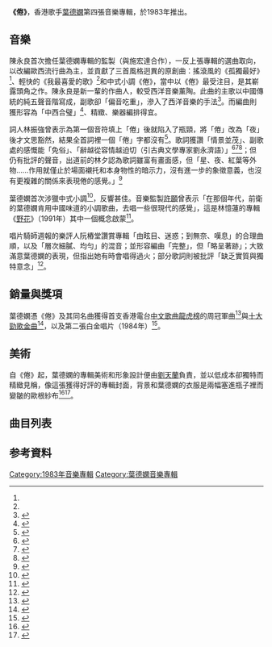 {{About|葉德嫻的專輯|人類的一種生理信號|疲勞}}
{{Album infobox | 
| Name        = 倦
| Type        = album
| Artist      = [[葉德嫻|葉德嫻]]
| Cover       = 
| Released    = 1983年
| Recorded    = 
| Genre       = 粵語
| Length      = 33:44
| Label       = [[永恆唱片|永恆唱片]]
|  Producer    = 施宏達、陳永良
| Last album  = 葉德嫻<br>（1981年）
| This album  = 倦<br>（1983年）
| Next album  = [[天天都相見|天天都相見]]<br>（1983年）
| Misc = 
}}

'''《倦》'''，香港歌手[[葉德嫻|葉德嫻]]第四張音樂專輯，於1983年推出。

==音樂==
陳永良首次擔任葉德嫻專輯的監製（與施宏達合作），一反上張專輯的選曲取向，以改編歐西流行曲為主，並貢獻了三首風格迥異的原創曲：搖滾風的《孤獨最好》<ref name="阮"/>、輕快的《我最喜愛的歌》<ref name="劉"/>和中式小調《倦》，當中以《倦》最受注目，是其嶄露頭角之作。陳永良是新一輩的作曲人，較受西洋音樂薰陶。此曲的主歌以中國傳統的純五聲音階寫成，副歌卻「偏音吃重」，滲入了西洋音樂的手法<ref name="瑰寶">{{cite book|author1=黃志華|editor=黃志華|title=被遺忘的瑰寶：香港流行曲裏的中國風格旋律（探討篇）|publisher=自有坊|isbn=9889861313}}</ref>。而編曲則獲形容為「中西合璧」<ref name="spill">{{Cite web|title=【編輯推薦】八十年代 100 首最佳本地歌曲選：Part 4|url=https://www.spill.hk/features/top-100-songs-of-1980s-hong-kong/top-100-songs-of-1980s-hong-kong-part-4//anchor/|accessdate=|author=|date=2018-10-14|format=|publisher=SPILL|archive-date=2019-05-27|archive-url=https://web.archive.org/web/20190527070953/https://www.spill.hk/features/top-100-songs-of-1980s-hong-kong/top-100-songs-of-1980s-hong-kong-part-4/anchor/|dead-url=no}}</ref>、精緻、樂器編排得宜。

詞人林振強曾表示為第一個音符填上「倦」後就陷入了瓶頸，將「倦」改為「夜」後才文思豁然，結果全首詞裡一個「倦」字都沒有<ref>{{Cite web|title=「CASH音樂成就大獎」小冊子（林振強）|url=https://www.cash.org.hk/download.php?file=//files/pdf/publications/hall_of_fame/HOF-2004.pdf|accessdate=|author=|date=2004|format=pdf|publisher=CASH|language=}}</ref>。歌詞獲讚「情景並茂」、副歌處的感慨能「免俗」、「辭越從容情越迫切（引古典文學專家劉永濟語）」<ref>{{Cite news|url=https://www.hkcnews.com/article/17494/%E5%BC%B5%E5%BE%B7%E8%98%AD-%E8%91%89%E5%BE%B7%E5%AB%BB-17501/%E6%B0%B8%E6%81%86%E7%9A%84%E9%9B%99%E3%80%8C%E5%BE%B7%E3%80%8D%E7%9B%8A%E5%BD%B0|title=永恆的雙「德」益彰|author=何重立|date=2018-12-31|work=眾新聞|publisher=|accessdate=|language=|format=|archive-url=https://web.archive.org/web/20200131063739/https://www.hkcnews.com/article/17494/%E5%BC%B5%E5%BE%B7%E8%98%AD-%E8%91%89%E5%BE%B7%E5%AB%BB-17501/%E6%B0%B8%E6%81%86%E7%9A%84%E9%9B%99%E3%80%8C%E5%BE%B7%E3%80%8D%E7%9B%8A%E5%BD%B0|archive-date=2020-01-31|dead-url=no}}</ref><ref>{{Cite book|title=Lin Zhenqiang|url=https://www.worldcat.org/oclc/1117274763|location=Xianggang|isbn=978-988-8573-05-9|oclc=1117274763|last=Yuebashi,|last2=月巴氏,|page=140-141|access-date=2020-06-29|archive-date=2020-08-23|archive-url=https://web.archive.org/web/20200823022852/https://www.worldcat.org/title/lin-zhenqiang/oclc/1117274763|dead-url=no}}</ref><ref name="情迷粵語歌">{{Cite book|edition=Chu ban|title=情迷粵語歌|url=https://www.worldcat.org/oclc/1035520517|location=Xianggang|isbn=9789888489749|oclc=1035520517|last=Huang, Zhihua (Music critic),|last2=黄志華 (Music critic)|page=81-83,96-98|access-date=2020-06-29|archive-date=2020-08-23|archive-url=https://web.archive.org/web/20200823022906/https://www.worldcat.org/title/qing-mi-yue-yu-ge/oclc/1035520517|dead-url=no}}</ref>；但仍有批評的聲音，出道前的林夕認為歌詞雖富有畫面感，但「星、夜、紅葉等外物……作用就僅止於場面襯托和本身物性的暗示力，沒有進一步的象徵意義，也沒有更複雜的關係來表現倦的感覺。」<ref NAME="別人">{{Cite book|edition=Chu ban|title=別人的歌|url=https://www.worldcat.org/oclc/1048928051|location=Xianggang|isbn=9789888481613|oclc=1048928051|last=Lin, Xi, 1961-|last2=林夕, 1961-|access-date=2020-08-29|archive-date=2020-09-14|archive-url=https://web.archive.org/web/20200914160030/https://www.worldcat.org/title/bie-ren-de-ge/oclc/1048928051|dead-url=no}}</ref>

葉德嫻首次涉獵中式小調<ref name="翟">{{Cite book|title=光與影的集體回憶II|url=https://www.worldcat.org/oclc/815561742|publisher=Ming bao zhou kan|date=2012|location=Xianggang|isbn=978-988-15403-4-8|oclc=815561742|last=Zhai, Haoran.|last2=翟浩然.|page=62-68|access-date=2020-06-29|archive-date=2020-08-23|archive-url=https://web.archive.org/web/20200823022851/https://www.worldcat.org/title/guang-yu-ying-de-ji-ti-hui-yi-ii/oclc/815561742|dead-url=no}}</ref>，反響甚佳。音樂監製[[許愿|許願]]曾表示「在那個年代，前衛的葉德嫻肯用中國味道的小調歌曲，去唱一些很現代的感覺」，這是林憶蓮的專輯《[[野花|野花]]》（1991年）其中一個概念啟蒙<ref name="許">{{Cite web|title=許愿回憶錄|url=http://www.sandyandme.com/ch/ch.htm|accessdate=|author=許愿|date=|format=|publisher=sandyandme.com|language=|archive-url=https://web.archive.org/web/20200105195120/http://www.sandyandme.com/ch/ch.htm|archive-date=2020-01-05|dead-url=no}}</ref>。

唱片騎師週報的樂評人阮樁堂讚賞專輯「由眩目、迷惑；到無奈、嘆息」的合理曲順，以及「層次細膩、均勻」的混音；並形容編曲「完整」，但「略呈著跡」；大致滿意葉德嫻的表現，但指出她有時會唱得過火；部分歌詞則被批評「缺乏實質與獨特意念」<ref name="阮">{{cite news |author1=阮樁堂 |title=「倦」………… |work=唱片騎師週報 |date=1983-06-03}}</ref>。

==銷量與獎項==
葉德嫻憑《倦》及其同名曲獲得首支香港電台[[中文歌曲龍虎榜|中文歌曲龍虎榜]]的周冠軍曲<ref name="cnhk">{{cite web|author1=黃志煒|url=https://repository.lib.cuhk.edu.hk/en/item/cuhk-317982|title=跨國唱片公司壟斷下之香港粤語流行樂壇|language=中文|date=1991|page=附錄附件(一)|accessdate=2020-06-29|archive-date=2020-08-23|archive-url=https://web.archive.org/web/20200823022917/https://repository.lib.cuhk.edu.hk/en/item/cuhk-317982|dead-url=no}}</ref>與[[勁歌金曲頒獎典禮|十大勁歌金曲]]<ref>{{Cite web|title=歷屆得獎名單 (1983年)|url=http://jsg.tvb.com/2012/final/history.php?yr=1983|accessdate=|author=|date=|format=|publisher=TVB|language=|archive-url=https://web.archive.org/web/20200612102137/http://jsg.tvb.com/2012/final/history.php?yr=1983|archive-date=2020-06-12|dead-url=no}}</ref>，以及第二張白金唱片（1984年）<ref name="ifpi">{{Cite web|title=《金唱片頒獎典禮》所頒發之獎項 [1977-2008]|url=http://ifpihk.org/zh/gold-disc-award-presented|accessdate=|author=|date=|format=|publisher=香港IFPI|language=|archive-url=https://web.archive.org/web/20200608121702/http://ifpihk.org/zh/gold-disc-award-presented/|archive-date=2020-06-08|dead-url=no}}</ref>。

==美術==
自《倦》起，葉德嫻的專輯美術和形象設計便由[[劉天蘭|劉天蘭]]負責，並以低成本卻獨特而精緻見稱，像這張獲得好評的專輯封面，背景和葉德嫻的衣服是兩幅塞進瓶子裡而變皺的歐根紗布<ref>{{Cite web|title=有一種女俠叫葉德嫻|url=https://www.mings-fashion.com/mings-people-%E8%91%89%E5%BE%B7%E5%AB%BB-238075/|accessdate=2019-02-01|author=SunSun Hong|date=|format=|publisher=MING’S|language=|archive-date=2020-12-10|archive-url=https://web.archive.org/web/20201210114902/https://www.mings-fashion.com/mings-people-%e8%91%89%e5%be%b7%e5%ab%bb-238075/|dead-url=no}}</ref><ref name="劉">{{Cite news|url=|title=葉德嫻 聲演倦意|author=劉存孝|date=2016-08-12|work=星島日報|publisher=|accessdate=|language=|format=}}</ref>。

== 曲目列表 ==
{{tracklist
| headline        = 黑膠唱片（唱片編號：WLLP-2909）
| total_length    = 33:15
| title_width = 16%

| all_writing = 
| all_music = 
| all_lyrics = 
| all_arranger = 
| all_producer = 陳永良、施宏達
| all_except =

| title1         =  任你鎖住我
| music1         = D.Lampert、J. Seneca
| lyrics1        = [[盧國沾|盧國沾]]
| arranger1      = [[陳永良|陳永良]]
| longnote1      = 改編Angela Bofill的《Break it to Me Gently》<br>[[香港電台|香港電台]]廣播劇《城市故事》主題曲
| length1        = 3:00

| title2         = 孤獨最好
| music2         = 陳永良
| lyrics2        = 盧國沾
| arranger2      = 陳永良
| longnote2      = 
| length2        = 3:28

| title3         = 我所喜愛的歌
| music3         = 陳永良
| lyrics3        = [[鄭國江|鄭國江]]
| arranger3      = 陳永良
| longnote3      = 無線電視劇《[[鬼咁夠運|鬼咁夠運]]》插曲
| length3        = 3:09

| title4         = 施展法術
| music4         =  Dori Gammy、Nelson Mom、A.Bergman、M. Bergman
| lyrics4        = 盧國沾
| arranger4      = [[奧金寶|奧金寶]]
| note4          = 
| longnote4      = 改編自Sergio Mendes and Brasil '66的《Like a Lover》
| length4        = 4:03

| title5         = 心裡的春天
| music5         = [[米切尔·莱格兰德|米榭‧李葛蘭]]
| lyrics5        = [[鄭國江|鄭國江]]
| arranger5      = 陳永良
| note5          = 
| longnote5      = 改編自Cleo Laine的《You Must Believe in Spring》
| length5        = 3:06

| title6         = 可人兒
| music6         = G.Guhrie / F.Grant
| lyrics6        = 鄭國江
| arranger6      = 陳永良
| longnote6      = 改編自Angela Bofill的《This time I'll be sweeter》
| length6        = 3:35

| title7 = 奈何
| note7 = 
| longnote7 = 改編自[[達斯蒂·斯普林菲爾德|達斯蒂·斯普林菲爾德]]的《That's How Heartaches Are Made》
| music7 = B.Raleigh、B. Halley
| lyrics7 = 鄭國江
| arranger7 = 陳永良
| producer7 = 
| extra7 = 
| length7 = 2:36

| title8 = 無論你是誰
| note8 = 
| longnote8 = 改編自[[第三度空間|第三度空間]]的《A Woman in Love》
| music8 = D.Bugatti、F.Musker
| lyrics8 = 鄭國江
| arranger8 = 陳永良
| producer8 = 
| extra8 = 
| length8 = 3:45

| title9 = 想你
| note9 = 
| longnote9 = 改編自The Delfonics的《La La Means I Love You》
| music9 = T.Bell、W.Hart
| lyrics9 = 何重立
| arranger9 = 陳永良
| producer9 = 
| extra9 = 
| length9 = 3:13

| title10 = 倦
| longnote10 = 曾獲劉德華和盧冠廷翻唱，分別收錄於專輯《[[Memories|Memories]]》和《Salute Deux》。
| music10 = 陳永良
| lyrics10 = [[林振強|林振強]]
| arranger10 = 陳永良
| length10 = 3:49
}}

==参考資料==
{{reflist}}

{{葉德嫻}}

[[Category:1983年音樂專輯|Category:1983年音樂專輯]]
[[Category:葉德嫻音樂專輯|Category:葉德嫻音樂專輯]]